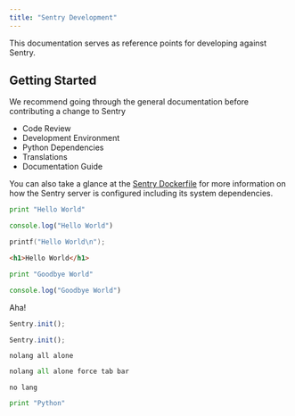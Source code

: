 ```yaml
---
title: "Sentry Development"
---
```



This documentation serves as reference points for developing against Sentry.

## Getting Started

We recommend going through the general documentation before contributing a change to Sentry

- <Link to="/code-review/">Code Review</Link>
- <Link to="/environment/">Development Environment</Link>
- <Link to="/python-dependencies/">Python Dependencies</Link>
- <Link to="/translations/">Translations</Link>
- <Link to="/docs/">Documentation Guide</Link>

You can also take a glance at the [Sentry Dockerfile](https://github.com/getsentry/sentry/blob/master/docker/Dockerfile) for more information on how the Sentry server is configured including its system dependencies.

```python {filename: hello.py}
print "Hello World"
```

```javascript {filename: hello.js}{foldWithLast}
console.log("Hello World")
```

```c {filename: hello.c}{foldWithLast}
printf("Hello World\n");
```

```html {filename: hello.html}{foldWithLast}
<h1>Hello World</h1>
```

```python {filename: goodbye.py}
print "Goodbye World"
```

```javascript {filename: goodbye.js}{foldWithLast}
console.log("Goodbye World")
```

Aha!

```javascript
Sentry.init();
```

```javascript {tabTitle: React-Native}{foldWithLast}
Sentry.init();
```

```
nolang all alone
```

```python {forceTabBar}
nolang all alone force tab bar
```

```
no lang
```

```python {foldWithLast}
print "Python"
```
